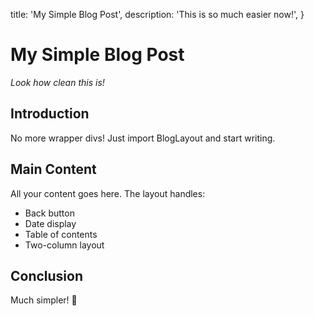 
  title: 'My Simple Blog Post',
  description: 'This is so much easier now!',
}

<BlogLayout date="January 20, 2025">

# My Simple Blog Post

*Look how clean this is!*

## Introduction

No more wrapper divs! Just import BlogLayout and start writing.

## Main Content

All your content goes here. The layout handles:
- Back button
- Date display  
- Table of contents
- Two-column layout

## Conclusion

Much simpler! 🎉

</BlogLayout>

